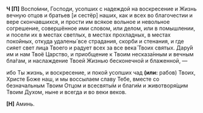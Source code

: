 **Ч [П]** Воспо́мни, Господи, усопших с надеждой на воскресение и Жизнь вечную отцов и братьев <R>[</R>и сестёр<R>]</R> наших, как и всех во благочестии и вере скончавшихся, и прости им всякое вольное и невольное согрешение, совершённое ими словом, или делом, или в помышлении, и посели их в местах светлых, в местах прохладных, в местах покойных, откуда удалены́ все страдания, скорби и стенания, и где сияет свет лица Твоего и радует всех за все века́ Твоих святых. Дару́й им и нам Твоё Царство, и приобщение к Твоим несказа́нным и вечным бла́гам, и наслаждение Твоей Жизнью бесконечной и блаженной, —

ибо Ты жизнь, и воскресение, и покой усопших чад **(или:** рабов<R>)</R> Твоих, Христе Боже наш, и мы воссылаем славу Тебе, вместе со безначальным Твоим Отцом и всесвяты́м и благи́м и животворя́щим Твоим Духом, ныне и всегда и во веки веков.

**[Н]** Аминь.
